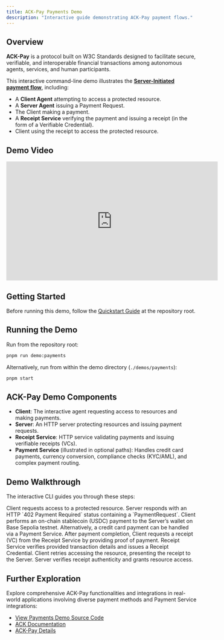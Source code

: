 ```yaml
---
title: ACK-Pay Payments Demo
description: "Interactive guide demonstrating ACK-Pay payment flows."
---
```


## Overview

**ACK-Pay** is a protocol built on W3C Standards designed to facilitate secure, verifiable, and interoperable financial transactions among autonomous agents, services, and human participants.

This interactive command-line demo illustrates the [**Server-Initiated payment flow**](/ack-pay/server-initiated-sequence), including:

- A **Client Agent** attempting to access a protected resource.
- A **Server Agent** issuing a Payment Request.
- The Client making a payment.
- A **Receipt Service** verifying the payment and issuing a receipt (in the form of a Verifiable Credential).
- Client using the receipt to access the protected resource.

## Demo Video

<iframe
  width="560"
  height="315"
  src="https://www.youtube.com/embed/49VaG1-u1i0"
  title="YouTube video player"
  frameborder="0"
  allow="accelerometer; autoplay; clipboard-write; encrypted-media; gyroscope; picture-in-picture"
  allowfullscreen
></iframe>

## Getting Started

Before running this demo, follow the [Quickstart Guide](./quickstart) at the repository root.

## Running the Demo

Run from the repository root:

```sh
pnpm run demo:payments
```

Alternatively, run from within the demo directory (`./demos/payments`):

```sh
pnpm start
```

## ACK-Pay Demo Components

- **Client**: The interactive agent requesting access to resources and making payments.
- **Server**: An HTTP server protecting resources and issuing payment requests.
- **Receipt Service**: HTTP service validating payments and issuing verifiable receipts (VCs).
- **Payment Service** (illustrated in optional paths): Handles credit card payments, currency conversion, compliance checks (KYC/AML), and complex payment routing.

## Demo Walkthrough

The interactive CLI guides you through these steps:

<Steps>
<Step title="Resource Request">
Client requests access to a protected resource. Server responds with an HTTP `402 Payment Required` status containing a `PaymentRequest`.
</Step>

<Step title="Making Payment">
  Client performs an on-chain stablecoin (USDC) payment to the Server’s wallet
  on Base Sepolia testnet. Alternatively, a credit card payment can be handled
  via a Payment Service.
</Step>

<Step title="Receipt Request">
  After payment completion, Client requests a receipt (VC) from the Receipt
  Service by providing proof of payment.
</Step>

<Step title="Receipt Verification">
  Receipt Service verifies provided transaction details and issues a Receipt
  Credential.
</Step>

<Step title="Accessing the Resource">
  Client retries accessing the resource, presenting the receipt to the Server.
  Server verifies receipt authenticity and grants resource access.
</Step>
</Steps>

## Further Exploration

Explore comprehensive ACK-Pay functionalities and integrations in real-world applications involving diverse payment methods and Payment Service integrations:

- [View Payments Demo Source Code](https://github.com/agentcommercekit/ack/tree/main/demos//payments)
- [ACK Documentation](https://agentcommercekit.com)
- [ACK-Pay Details](/ack-pay/introduction)
